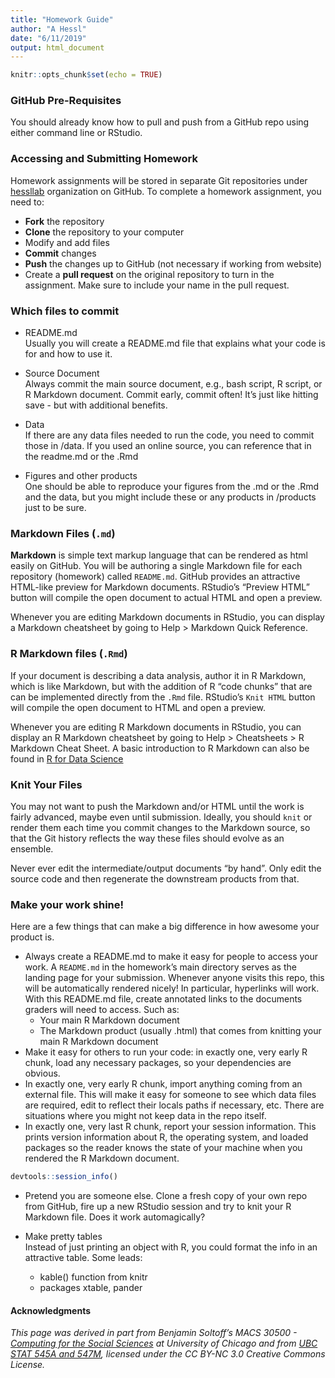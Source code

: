 ```yaml
---
title: "Homework Guide"
author: "A Hessl"
date: "6/11/2019"
output: html_document
---
```


```r
knitr::opts_chunk$set(echo = TRUE)
```

### GitHub Pre-Requisites

You should already know how to pull and push from a GitHub repo using either command line or RStudio.

### Accessing and Submitting Homework

Homework assignments will be stored in separate Git repositories under [hessllab](https://github.com/hessllab) organization on GitHub. To complete a homework assignment, you need to:  

* __Fork__ the repository  
* __Clone__ the repository to your computer    
* Modify and add files  
* __Commit__ changes 
* __Push__ the changes up to GitHub (not necessary if working from website)
* Create a __pull request__ on the original repository to turn in the assignment. Make sure to include your name in the pull request.


### Which files to commit
* README.md   
Usually you will create a README.md file that explains what your code is for and how to use it.  

* Source Document  
Always commit the main source document, e.g., bash script,  R script, or R Markdown document. Commit early, commit often! It's just like hitting save - but with additional benefits.

* Data  
If there are any data files needed to run the code, you need to commit those in /data.  If you used an online source, you can reference that in the readme.md or the .Rmd

* Figures and other products  
One should be able to reproduce your figures from the .md or the .Rmd and the data, but you might include these or any products in /products just to be sure.

### Markdown Files (`.md`)
__Markdown__ is simple text markup language that can be rendered as html easily on GitHub. You will be authoring a single Markdown file for each repository (homework) called  `README.md`. GitHub provides an attractive HTML-like preview for Markdown documents. RStudio’s “Preview HTML” button will compile the open document to actual HTML and open a preview.

Whenever you are editing Markdown documents in RStudio, you can display a Markdown cheatsheet by going to Help > Markdown Quick Reference.

### R Markdown files (`.Rmd`)
If your document is describing a data analysis, author it in R Markdown, which is like Markdown, but with the addition of R “code chunks” that are can be implemented directly from the `.Rmd` file. RStudio’s `Knit HTML` button will compile the open document to HTML and open a preview.

Whenever you are editing R Markdown documents in RStudio, you can display an R Markdown cheatsheet by going to Help > Cheatsheets > R Markdown Cheat Sheet. A basic introduction to R Markdown can also be found in [R for Data Science](https://r4ds.had.co.nz/)  

### Knit Your Files
You may not want to push the Markdown and/or HTML until the work is fairly advanced, maybe even until submission. Ideally, you should `knit` or render them each time you commit changes to the Markdown source, so that the Git history reflects the way these files should evolve as an ensemble.

Never ever edit the intermediate/output documents “by hand”. Only edit the source code and then regenerate the downstream products from that.

### Make your work shine!
Here are a few things that can make a big difference in how awesome your product is.

* Always create a README.md to make it easy for people to access your work. A `README.md` in the homework’s main directory serves as the landing page for your submission. Whenever anyone visits this repo, this will be automatically rendered nicely! In particular, hyperlinks will work.
With this README.md file, create annotated links to the documents graders will need to access. Such as:  
  + Your main R Markdown document   
  + The Markdown product (usually .html) that comes from knitting your main R Markdown document  
* Make it easy for others to run your code: in exactly one, very early R chunk, load any necessary packages, so your dependencies are obvious.   
* In exactly one, very early R chunk, import anything coming from an external file. This will make it easy for someone to see which data files are required, edit to reflect their locals paths if necessary, etc. There are situations where you might not keep data in the repo itself.  
* In exactly one, very last R chunk, report your session information. This prints version information about R, the operating system, and loaded packages so the reader knows the state of your machine when you rendered the R Markdown document. 

```r
devtools::session_info() 
```

* Pretend you are someone else. Clone a fresh copy of your own repo from GitHub, fire up a new RStudio session and try to knit your R Markdown file. Does it work automagically?  

* Make pretty tables  
Instead of just printing an object with R, you could format the info in an attractive table. Some leads:

  + kable() function from knitr  
  + packages xtable, pander  

#### __Acknowledgments__
_This page was derived in part from Benjamin Soltoff's MACS 30500 - [Computing for the Social Sciences](https://cfss.uchicago.edu/) at University of Chicago and from [UBC STAT 545A and 547M](http://stat545.com/Classroom/), licensed under the CC BY-NC 3.0 Creative Commons License._
